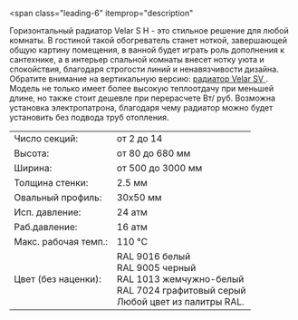 <span
  class="leading-6"
  itemprop="description"
>
  <meta
    name="countryOfOrigin"
    content="Россия"
  />
  Горизонтальный радиатор Velar S H - это стильное решение для любой комнаты. В гостиной
  такой обогреватель станет ноткой, завершающей общую картину помещения, в ванной
  будет играть роль дополнения к сантехнике, а в интерьер спальной комнаты внесет
  нотку уюта и спокойствия, благодаря строгости линий и ненавязчивости дизайна.
</span>
<span class="leading-6">
  Обратите внимание на вертикальную версию: [
  <span class="text-red-500 hover:underline">радиатор Velar SV</span>
  ](/model/sv). Модель не только имеет более высокую теплоотдачу при меньшей длине,
  но также стоит дешевле при перерасчете Вт/ руб. Возможна установка электропатрона,
  благодаря чему радиатор можно будет установить без подвода труб отопления.
</span>

<table class="text-xs w-full">
  <tr class="hover:bg-neutral-100">
    <td class="py-1 px-1">Число секций:</td>
    <td class="py-1">от 2 до 14</td>
  </tr>
  <tr class="hover:bg-neutral-100">
    <td class="py-1 px-1">Высота:</td>
    <td class="py-1">от 80 до 680 мм</td>
  </tr>
  <tr class="hover:bg-neutral-100">
    <td class="py-1 px-1">Ширина:</td>
    <td class="py-1">от 500 до 3000 мм</td>
  </tr>
  <tr class="hover:bg-neutral-100">
    <td class="py-1 px-1">Толщина стенки:</td>
    <td class="py-1">2.5 мм</td>
  </tr>
  <tr class="hover:bg-neutral-100">
    <td class="py-1 px-1">Овальный профиль:</td>
    <td class="py-1">30х50 мм</td>
  </tr>
  <tr class="hover:bg-neutral-100">
    <td class="py-1 px-1">Исп. давление:</td>
    <td class="py-1">24 атм</td>
  </tr>
  <tr class="hover:bg-neutral-100">
    <td class="py-1 px-1">Раб.давление:</td>
    <td class="py-1">16 атм</td>
  </tr>
  <tr class="hover:bg-neutral-100">
    <td class="py-1 px-1">Макс. рабочая темп.:</td>
    <td class="py-1">110 °C</td>
  </tr>
  <tr class="hover:bg-neutral-100 ">
    <td class="py-1 px-1 align-top">Цвет (без наценки):</td>
    <td class="py-1">RAL 9016 белый<br/>RAL 9005 черный<br/>RAL 1013 жемчужно-белый<br/>RAL 7024 графитовый серый<br/>Любой цвет из палитры RAL.</td>
  </tr>
</table>
